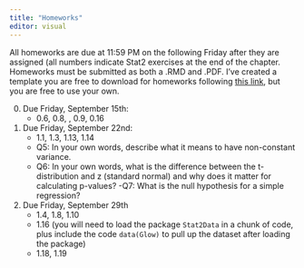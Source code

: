 ```yaml
---
title: "Homeworks"
editor: visual
---
```


All homeworks are due at 11:59 PM on the following Friday after they are assigned (all numbers indicate Stat2 exercises at the end of the chapter. Homeworks must be submitted as both a .RMD and .PDF. I've created a template you are free to download for homeworks following [this link](https://drive.google.com/file/d/1LF4cuvVVtX0KsNvQTVuvkAREP5EC-nON/view?usp=sharing), but you are free to use your own.

0.  Due Friday, September 15th:
    -   0.6, 0.8, , 0.9, 0.16
1.  Due Friday, September 22nd:
    -   1.1, 1.3, 1.13, 1.14
    -   Q5: In your own words, describe what it means to have non-constant variance.
    -   Q6: In your own words, what is the difference between the t-distribution and z (standard normal) and why does it matter for calculating p-values? -Q7: What is the null hypothesis for a simple regression?
2.  Due Friday, September 29th
    -   1.4, 1.8, 1.10
    -   1.16 (you will need to load the package `Stat2Data` in a chunk of code, plus include the code `data(Glow)` to pull up the dataset after loading the package)
    - 1.18, 1.19
